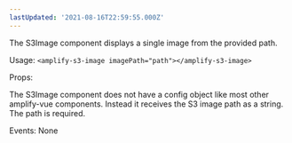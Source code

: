 ```yaml
---
lastUpdated: '2021-08-16T22:59:55.000Z'
---
```

The S3Image component displays a single image from the provided path.

Usage: ```<amplify-s3-image imagePath="path"></amplify-s3-image>```

Props:

The S3Image component does not have a config object like most other amplify-vue components. Instead it receives the S3 image path as a string.  The path is required. 

Events: None

